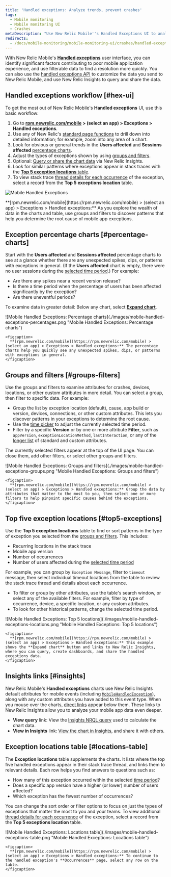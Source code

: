 ```yaml
---
title: 'Handled exceptions: Analyze trends, prevent crashes'
tags:
  - Mobile monitoring
  - Mobile monitoring UI
  - Crashes
metaDescription: "Use New Relic Mobile''s Handled Exceptions UI to analyze major factors contributing to poor mobile app experience, and use filterable data to find a resolution."
redirects:
  - /docs/mobile-monitoring/mobile-monitoring-ui/crashes/handled-exceptions-prevent-crashes
---
```


With New Relic Mobile's [**Handled exceptions**](/docs/mobile-monitoring/mobile-monitoring-ui/crashes/introduction-mobile-handled-exceptions) user interface, you can identify significant factors contributing to poor mobile application experience, and use filterable data to find a resolution more quickly. You can also use the [handled exceptions API](/docs/mobile-monitoring/mobile-monitoring-ui/crashes/introduction-mobile-handled-exceptions#hex-api) to customize the data you send to New Relic Mobile, and use New Relic Insights to query and share the data.

## Handled exceptions workflow [#hex-ui]

To get the most out of New Relic Mobile's **Handled exceptions** UI, use this basic workflow:

1. Go to **[rpm.newrelic.com/mobile](https://rpm.newrelic.com/mobile) > (select an app) > Exceptions > Handled exceptions**.
2. Use any of New Relic's [standard page functions](/docs/data-analysis/user-interface-functions/view-your-data/standard-page-functions) to drill down into detailed information; for example, zoom into any area of a chart.
3. Look for obvious or general trends in the **Users affected** and **Sessions affected** [percentage charts](#percentage-charts).
4. Adjust the types of exceptions shown by using [groups and filters](#groups-filters).
5. Optional: [Query or share the chart data](#insights) via New Relic Insights.
6. Look for similar patterns where exceptions appear in stack traces with the [**Top 5 exception locations** table](#top5-exceptions).
7. To view stack trace [thread details for each occurrence](/docs/mobile-monitoring/mobile-monitoring-ui/crashes/handled-exceptions-occurrences) of the exception, select a record from the **Top 5 exceptions location** table.

![Mobile Handled Exceptions](./images/mobile-handled-exceptions-ui.png "Mobile Handled Exceptions")

<figcaption>
  **[rpm.newrelic.com/mobile](https://rpm.newrelic.com/mobile) > (select an app) > Exceptions > Handled exceptions:** As you explore the wealth of data in the charts and table, use groups and filters to discover patterns that help you determine the root cause of mobile app exceptions.
</figcaption>

## Exception percentage charts [#percentage-charts]

Start with the **Users affected** and **Sessions affected** percentage charts to see at a glance whether there are any unexpected spikes, dips, or patterns with exceptions in general. (If the **Users affected** chart is empty, there were no user sessions during the [selected time period](/docs/apm/new-relic-apm/ui-functions/time-picker-setting-time-periods-view-data).) For example:

* Are there any spikes near a recent version release?
* Is there a time period when the percentage of users has been affected significantly by the exception?
* Are there uneventful periods?

To examine data in greater detail: Below any chart, select [**Expand chart**](#top5-image).

<CollapserGroup>
  <Collapser
    id="percentage-charts-image"
    title="Exception percentage charts example"
  >
    ![Mobile Handled Exceptions: Percentage charts](./images/mobile-handled-exceptions-percentages.png "Mobile Handled Exceptions: Percentage charts")

    <figcaption>
      **[rpm.newrelic.com/mobile](https://rpm.newrelic.com/mobile) > (select an app) > Exceptions > Handled exceptions:** The percentage charts help you quickly see any unexpected spikes, dips, or patterns with exceptions in general.
    </figcaption>
  </Collapser>
</CollapserGroup>

## Groups and filters [#groups-filters]

Use the groups and filters to examine attributes for crashes, devices, locations, or other custom attributes in more detail. You can select a group, then filter to specific data. For example:

* Group the list by exception location (default), cause, app build or version, devices, connections, or other custom attributes. This lets you discover patterns in your exceptions to determine the root cause.
* Use the [time picker](/docs/apm/new-relic-apm/ui-functions/time-picker-setting-time-periods-view-data) to adjust the currently selected time period.
* Filter by a specific **Version** or by one or more attribute **Filter**, such as `appVersion`, `exceptionLocationMethod`, `lastInteraction`, or any of the [longer list](/docs/insights/insights-data-sources/default-data/mobile-events-attributes) of standard and custom attributes.

The currently selected filters appear at the top of the UI page. You can close them, add other filters, or select other groups and filters.

<CollapserGroup>
  <Collapser
    id="groups-filters-image"
    title="Groups and filters example"
  >
    ![Mobile Handled Exceptions: Groups and filters](./images/mobile-handled-exceptions-groups.png "Mobile Handled Exceptions: Groups and filters")

    <figcaption>
      **[rpm.newrelic.com/mobile](https://rpm.newrelic.com/mobile) > (select an app) > Exceptions > Handled exceptions:** Group the data by attributes that matter to the most to you, then select one or more filters to help pinpoint specific causes behind the exceptions.
    </figcaption>
  </Collapser>
</CollapserGroup>

## Top five exception locations [#top5-exceptions]

Use the **Top 5 exception locations** table to find or sort patterns in the type of exception you selected from the [groups and filters](#groups-filters). This includes:

* Recurring locations in the stack trace
* Mobile app version
* Number of occurrences
* Number of users affected during the [selected time period](/docs/apm/new-relic-apm/ui-functions/time-picker-setting-time-periods-view-data)

For example, you can group by `Exception Message`, filter to `timeout` message, then select individual timeout locations from the table to review the stack trace thread and details about each occurrence.

* To filter or group by other attributes, use the table's search window, or select any of the available filters. For example, filter by type of occurrence, device, a specific location, or any custom attributes.
* To look for other historical patterns, change the selected time period.

<CollapserGroup>
  <Collapser
    id="top5-image"
    title="Top five exception locations example"
  >
    ![Mobile Handled Exceptions: Top 5 locations](./images/mobile-handled-exceptions-locations.png "Mobile Handled Exceptions: Top 5 locations")

    <figcaption>
      **[rpm.newrelic.com/mobile](https://rpm.newrelic.com/mobile) > (select an app) > Exceptions > Handled exceptions:** This example shows the **Expand chart** button and links to New Relic Insights, where you can query, create dashboards, and share the handled exceptions data.
    </figcaption>
  </Collapser>
</CollapserGroup>

## Insights links [#insights]

New Relic Mobile's **Handled exceptions** charts use New Relic Insights default attributes for mobile events (including [`MobileHandledException`](/docs/insights/insights-data-sources/default-data/mobile-events-attributes#mobilehandledexception-attributes)), along with any custom attributes you have added to this event type. When you mouse over the charts, [direct links](#top5-image) appear below them. These links to New Relic Insights allow you to analyze your mobile app data even deeper.

* **View query** link: View the [Insights NRQL query](/docs/insights/new-relic-insights/using-new-relic-query-language/using-nrql) used to calculate the chart data.
* **View in Insights** link: [View the chart in Insights](/docs/insights/new-relic-insights/using-insights-interface/query-page-creating-editing-nrql-queries), and share it with others.

## Exception locations table [#locations-table]

The **Exception locations** table supplements the charts. It lists where the top five handled exceptions appear in their stack trace thread, and links them to relevant details. Each row helps you find answers to questions such as:

* How many of this exception occurred within the selected [time period](#time-period)?
* Does a specific app version have a higher (or lower) number of users affected?
* Which exception has the fewest number of occurrences?

You can change the sort order or filter options to focus on just the types of exceptions that matter the most to you and your teams. To view additional [thread details for each occurrence](/docs/mobile-monitoring/mobile-monitoring-ui/crashes/handled-exceptions-occurrences) of the exception, select a record from the **Top 5 exceptions location** table.

<CollapserGroup>
  <Collapser
    id="table-image"
    title="Exception locations table example"
  >
    ![Mobile Handled Exceptions: Locations table](./images/mobile-handled-exceptions-table.png "Mobile Handled Exceptions: Locations table")

    <figcaption>
      **[rpm.newrelic.com/mobile](https://rpm.newrelic.com/mobile) > (select an app) > Exceptions > Handled exceptions:** To continue to the handled exception's **Occurrences** page, select any row on the table.
    </figcaption>
  </Collapser>
</CollapserGroup>
